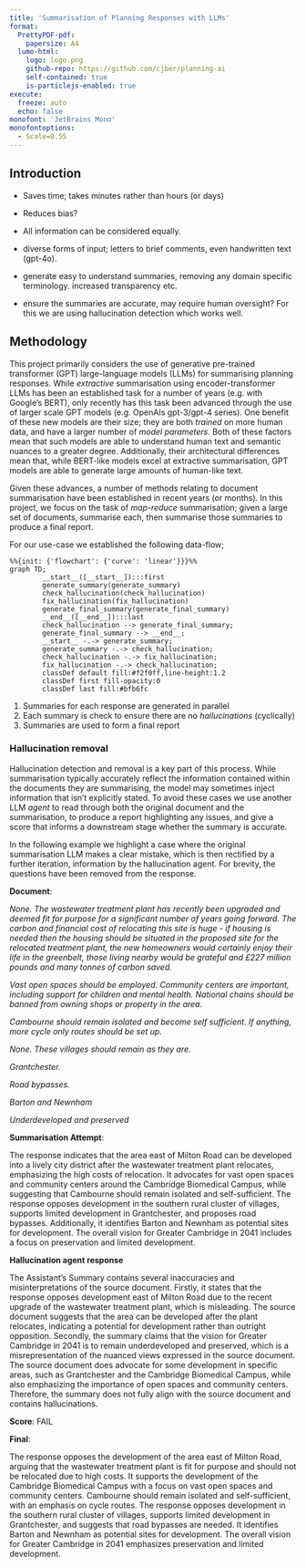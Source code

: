 ```yaml
---
title: 'Summarisation of Planning Responses with LLMs'
format:
  PrettyPDF-pdf:
    papersize: A4
  lumo-html:
    logo: logo.png
    github-repo: https://github.com/cjber/planning-ai
    self-contained: true
    is-particlejs-enabled: true
execute:
  freeze: auto
  echo: false
monofont: 'JetBrains Mono'
monofontoptions:
  - Scale=0.55
---
```


## Introduction

* Saves time; takes minutes rather than hours (or days)
* Reduces bias?
* All information can be considered equally.
* diverse forms of input; letters to brief comments, even handwritten text (gpt-4o).
* generate easy to understand summaries, removing any domain specific terminology. increased transparency etc.

* ensure the summaries are accurate, may require human oversight? For this we are using hallucination detection which works well.

## Methodology

This project primarily considers the use of generative pre-trained transformer (GPT) large-language models (LLMs) for summarising planning responses. While _extractive_ summarisation using encoder-transformer LLMs has been an established task for a number of years (e.g. with Google's BERT), only recently has this task been advanced through the use of larger scale GPT models (e.g. OpenAIs gpt-3/gpt-4 series). One benefit of these new models are their size; they are both _trained_ on more human data, and have a larger number of _model parameters_. Both of these factors mean that such models are able to understand human text and semantic nuances to a greater degree. Additionally, their architectural differences mean that, while BERT-like models excel at extractive summarisation, GPT models are able to generate large amounts of human-like text. 

Given these advances, a number of methods relating to document summarisation have been established in recent years (or months). In this project, we focus on the task of _map-reduce_ summarisation; given a large set of documents, summarise each, then summarise those summaries to produce a final report.

For our use-case we established the following data-flow;

```mermaid
%%{init: {'flowchart': {'curve': 'linear'}}}%%
graph TD;
        __start__([__start__]):::first
        generate_summary(generate_summary)
        check_hallucination(check_hallucination)
        fix_hallucination(fix_hallucination)
        generate_final_summary(generate_final_summary)
        __end__([__end__]):::last
        check_hallucination --> generate_final_summary;
        generate_final_summary --> __end__;
        __start__ -.-> generate_summary;
        generate_summary -.-> check_hallucination;
        check_hallucination -.-> fix_hallucination;
        fix_hallucination -.-> check_hallucination;
        classDef default fill:#f2f0ff,line-height:1.2
        classDef first fill-opacity:0
        classDef last fill:#bfb6fc
```

1. Summaries for each response are generated in parallel
2. Each summary is check to ensure there are no _hallucinations_ (cyclically)  
3. Summaries are used to form a final report

### Hallucination removal

Hallucination detection and removal is a key part of this process. While summarisation typically accurately reflect the information contained within the documents they are summarising, the model may sometimes inject information that isn't explicitly stated. To avoid these cases we use another LLM _agent_ to read through both the original document and the summarisation, to produce a report highlighting any issues, and give a score that informs a downstream stage whether the summary is accurate.

In the following example we highlight a case where the original summarisation LLM makes a clear mistake, which is then rectified by a further iteration, information by the hallucination agent. For brevity, the questions have been removed from the response.

**Document**:

_None. The wastewater treatment plant has recently been upgraded and deemed fit for purpose for a significant
 number of years going forward. The carbon and financial cost of relocating this site is huge - if housing is needed then the housing should be situated in the proposed site for the relocated treatment plant, the new
 homeowners would certainly enjoy their life in the greenbelt, those living nearby would be grateful and £227 million pounds and many tonnes of carbon saved._

_Vast open spaces should be employed. Community centers are important, including support for children and mental health. National chains should be banned from owning shops or property in the area._

_Cambourne should remain isolated and become self sufficient. If anything, more cycle only routes should be set up._

_None. These villages should remain as they are._

_Grantchester._

_Road bypasses._

_Barton and Newnham_

_Underdeveloped and preserved_

**Summarisation Attempt**: 

The response indicates that the area east of Milton Road can be developed into a lively city district after the wastewater treatment plant relocates, emphasizing the high costs of relocation. It advocates for vast open spaces and community centers around the Cambridge Biomedical Campus, while suggesting that Cambourne should remain isolated and self-sufficient. The response opposes development in the southern rural cluster of villages, supports limited development in Grantchester, and proposes road bypasses. Additionally, it identifies Barton and Newnham as potential sites for development. The overall vision for Greater Cambridge in 2041 includes a focus on preservation and limited development.

**Hallucination agent response**

The Assistant's Summary contains several inaccuracies and misinterpretations of the source document. Firstly, it states that the response opposes development east of Milton Road due to the recent upgrade of the wastewater treatment plant, which is misleading. The source document suggests that the area can be developed after the plant relocates, indicating a potential for development rather than outright opposition. Secondly, the summary claims that the vision for Greater Cambridge in 2041 is to remain underdeveloped and preserved, which is a misrepresentation of the nuanced views expressed in the source document. The source document does advocate for some development in specific areas, such as Grantchester and the Cambridge Biomedical Campus, while also emphasizing the importance of open spaces and community centers. Therefore, the summary does not fully align with the source document and contains hallucinations.

**Score**: FAIL

**Final**:

The response opposes the development of the area east of Milton Road, arguing that the wastewater treatment plant is fit for purpose and should not be relocated due to high costs. It supports the development of the Cambridge Biomedical Campus with a focus on vast open spaces and community centers. Cambourne should remain isolated and self-sufficient, with an emphasis on cycle routes. The response opposes development in the southern rural cluster of villages, supports limited development in Grantchester, and suggests that road bypasses are needed. It identifies Barton and Newnham as potential sites for development. The overall vision for Greater Cambridge in 2041 emphasizes preservation and limited development.


